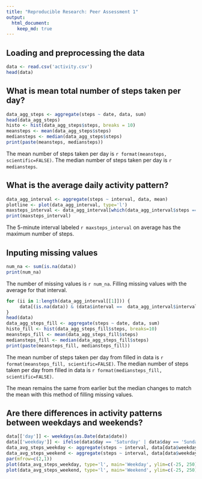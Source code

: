 ---
title: "Reproducible Research: Peer Assessment 1"
output: 
  html_document:
    keep_md: true
---


## Loading and preprocessing the data
```{r}
data <- read.csv('activity.csv')
head(data)
```

## What is mean total number of steps taken per day?
```{r}
data_agg_steps <- aggregate(steps ~ date, data, sum)
head(data_agg_steps)
histo <- hist(data_agg_steps$steps, breaks = 10)
meansteps <- mean(data_agg_steps$steps)
mediansteps <- median(data_agg_steps$steps)
print(paste(meansteps, mediansteps))
```

The mean number of steps taken per day is `r format(meansteps, scientific=FALSE)`. The median number of steps taken per day is `r mediansteps`.

## What is the average daily activity pattern?
```{r}
data_agg_interval <- aggregate(steps ~ interval, data, mean)
plotline <- plot(data_agg_interval, type='l')
maxsteps_interval <- data_agg_interval[which(data_agg_interval$steps == max(data_agg_interval$steps)), 1]
print(maxsteps_interval)
```
The 5-minute interval labeled `r maxsteps_interval` on average has the maximum number of steps.

## Inputing missing values
```{r}
num_na <- sum(is.na(data))
print(num_na)
```
The number of missing values is `r num_na`. Filling missing values with the average for that interval. 
```{r}
for (ii in 1:length(data_agg_interval[[1]])) {
     data[(is.na(data)) & (data$interval ==  data_agg_interval$interval[[ii]]),]$steps <- data_agg_interval$steps[[ii]]
}
head(data)
data_agg_steps_fill <- aggregate(steps ~ date, data, sum)
histo_fill <- hist(data_agg_steps_fill$steps, breaks=10)
meansteps_fill <- mean(data_agg_steps_fill$steps)
mediansteps_fill <- median(data_agg_steps_fill$steps)
print(paste(meansteps_fill, mediansteps_fill))
```

The mean number of steps taken per day from filled in data is `r format(meansteps_fill, scientific=FALSE)`. The median number of steps taken per day from filled in data is `r format(mediansteps_fill, scientific=FALSE)`. 

The mean remains the same from earlier but the median changes to match the mean with this method of filling missing values.

## Are there differences in activity patterns between weekdays and weekends?
```{r}
data[['day']] <- weekdays(as.Date(data$date))
data[['weekday']] <- ifelse(data$day == 'Saturday' | data$day == 'Sunday', 1, 0)
data_avg_steps_weekday <- aggregate(steps ~ interval, data[data$weekday==0,], mean)
data_avg_steps_weekend <- aggregate(steps ~ interval, data[data$weekday==1,], mean)
par(mfrow=c(2,1))
plot(data_avg_steps_weekday, type='l', main='Weekday', ylim=c(-25, 250))
plot(data_avg_steps_weekend, type='l', main='Weekend', ylim=c(-25, 250))
```
